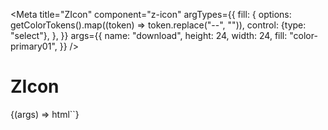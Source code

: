 
<Meta
  title="ZIcon"
  component="z-icon"
  argTypes={{
    fill: {
      options: getColorTokens().map((token) => token.replace("--", "")),
      control: {type: "select"},
    },
  }}
  args={{
    name: "download",
    height: 24,
    width: 24,
    fill: "color-primary01",
  }}
/>

# ZIcon

<Canvas>
  <Story name="z-icon">
    {(args) => html`<z-icon
      name="${args.name}"
      height="${args.height}"
      width="${args.width}"
      fill="${args.fill}"
    ></z-icon>`}
  </Story>
</Canvas>

<ArgsTable of="z-icon" />
